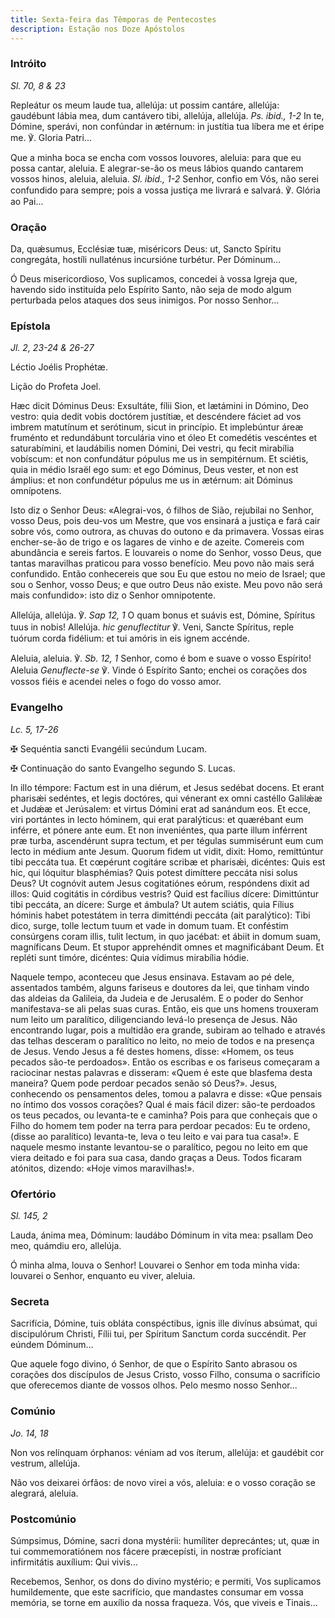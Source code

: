 ```yaml
---
title: Sexta-feira das Têmporas de Pentecostes
description: Estação nos Doze Apóstolos
---
```


### Intróito

<em>Sl. 70, 8 & 23</em>

<div class="side-by-side not-content">

Repleátur os meum laude tua, allelúja: ut possim cantáre, allelúja: gaudébunt lábia mea, dum cantávero tibi, allelúja, allelúja. <em>Ps. ibid., 1-2</em> In te, Dómine, sperávi, non confúndar in ætérnum: in justítia tua líbera me et éripe me. ℣. Gloria Patri...

Que a minha boca se encha com vossos louvores, aleluia: para que eu possa cantar, aleluia. E alegrar-se-ão os meus lábios quando cantarem vossos hinos, aleluia, aleluia. <em>Sl. ibid., 1-2</em> Senhor, confio em Vós, não serei confundido para sempre; pois a vossa justiça me livrará e salvará. ℣. Glória ao Pai...

</div>

### Oração

<div class="side-by-side not-content">

Da, quǽsumus, Ecclésiæ tuæ, miséricors Deus: ut, Sancto Spíritu congregáta, hostíli nullaténus incursióne turbétur. Per Dóminum...

Ó Deus misericordioso, Vos suplicamos, concedei à vossa Igreja que, havendo sido instituída pelo Espírito Santo, não seja de modo algum perturbada pelos ataques dos seus inimigos. Por nosso Senhor...

</div>

### Epístola

<em>Jl. 2, 23-24 & 26-27</em>

<div class="side-by-side not-content">

Léctio Joélis Prophétæ.

Lição do Profeta Joel.

Hæc dicit Dóminus Deus: Exsultáte, fílii Sion, et lætámini in Dómino, Deo vestro: quia dedit vobis doctórem justítiæ, et descéndere fáciet ad vos imbrem matutínum et serótinum, sicut in princípio. Et implebúntur áreæ fruménto et redundábunt torculária vino et óleo Et comedétis vescéntes et saturabímini, et laudábilis nomen Dómini, Dei vestri, qu fecit mirabília vobíscum: et non confundátur pópulus me us in sempitérnum. Et sciétis, quia in médio Israël ego sum: et ego Dóminus, Deus vester, et non est ámplius: et non confundétur pópulus me us in ætérnum: ait Dóminus omnípotens.

Isto diz o Senhor Deus: «Alegrai-vos, ó filhos de Sião, rejubilai no Senhor, vosso Deus, pois deu-vos um Mestre, que vos ensinará a justiça e fará cair sobre vós, como outrora, as chuvas do outono e da primavera. Vossas eiras encher-se-ão de trigo e os lagares de vinho e de azeite. Comereis com abundância e sereis fartos. E louvareis o nome do Senhor, vosso Deus, que tantas maravilhas praticou para vosso benefício. Meu povo não mais será confundido. Então conhecereis que sou Eu que estou no meio de Israel; que sou o Senhor, vosso Deus; e que outro Deus não existe. Meu povo não será mais confundido»: isto diz o Senhor omnipotente.

</div>

<div class="side-by-side not-content">

Allelúja, allelúja. ℣. <em>Sap 12, 1</em> O quam bonus et suávis est, Dómine, Spíritus tuus in nobis! Allelúja. <em>hic genuflectitur</em> ℣. Veni, Sancte Spíritus, reple tuórum corda fidélium: et tui amóris in eis ignem accénde.

Aleluia, aleluia. ℣. <em>Sb. 12, 1</em> Senhor, como é bom e suave o vosso Espírito! Aleluia <em>Genuflecte-se</em> ℣. Vinde ó Espírito Santo; enchei os corações dos vossos fiéis e acendei neles o fogo do vosso amor.

</div>

### Evangelho

<em>Lc. 5, 17-26</em>

<div class="side-by-side not-content">

<span class="cross text-red-500">✠</span> Sequéntia sancti Evangélii secúndum Lucam.

<span class="cross text-red-500">✠</span> Continuação do santo Evangelho segundo S. Lucas.

In illo témpore: Factum est in una diérum, et Jesus sedébat docens. Et erant pharisǽi sedéntes, et legis doctóres, qui vénerant ex omni castéllo Galilǽæ et Judǽæ et Jerúsalem: et virtus Dómini erat ad sanándum eos. Et ecce, viri portántes in lecto hóminem, qui erat paralýticus: et quærébant eum inférre, et pónere ante eum. Et non inveniéntes, qua parte illum inférrent præ turba, ascendérunt supra tectum, et per tégulas summisérunt eum cum lecto in médium ante Jesum. Quorum fidem ut vidit, dixit: Homo, remittúntur tibi peccáta tua. Et cœpérunt cogitáre scribæ et pharisǽi, dicéntes: Quis est hic, qui lóquitur blasphémias? Quis potest dimíttere peccáta nisi solus Deus? Ut cognóvit autem Jesus cogitatiónes eórum, respóndens dixit ad illos: Quid cogitátis in córdibus vestris? Quid est facílius dícere: Dimittúntur tibi peccáta, an dícere: Surge et ámbula? Ut autem sciátis, quia Fílius hóminis habet potestátem in terra dimitténdi peccáta (ait paralýtico): Tibi dico, surge, tolle lectum tuum et vade in domum tuam. Et conféstim consúrgens coram illis, tulit lectum, in quo jacébat: et ábiit in domum suam, magníficans Deum. Et stupor apprehéndit omnes et magnificábant Deum. Et repléti sunt timóre, dicéntes: Quia vídimus mirabília hódie.

Naquele tempo, aconteceu que Jesus ensinava. Estavam ao pé dele, assentados também, alguns fariseus e doutores da lei, que tinham vindo das aldeias da Galileia, da Judeia e de Jerusalém. E o poder do Senhor manifestava-se ali pelas suas curas. Então, eis que uns homens trouxeram num leito um paralítico, diligenciando levá-lo presença de Jesus. Não encontrando lugar, pois a multidão era grande, subiram ao telhado e através das telhas desceram o paralítico no leito, no meio de todos e na presença de Jesus. Vendo Jesus a fé destes homens, disse: «Homem, os teus pecados são-te perdoados». Então os escribas e os fariseus começaram a raciocinar nestas palavras e disseram: «Quem é este que blasfema desta maneira? Quem pode perdoar pecados senão só Deus?». Jesus, conhecendo os pensamentos deles, tomou a palavra e disse: «Que pensais no íntimo dos vossos corações? Qual é mais fácil dizer: são-te perdoados os teus pecados, ou levanta-te e caminha? Pois para que conheçais que o Filho do homem tem poder na terra para perdoar pecados: Eu te ordeno, (disse ao paralítico) levanta-te, leva o teu leito e vai para tua casa!». E naquele mesmo instante levantou-se o paralítico, pegou no leito em que viera deitado e foi para sua casa, dando graças a Deus. Todos ficaram atónitos, dizendo: «Hoje vimos maravilhas!».

</div>

### Ofertório

<em>Sl. 145, 2</em>

<div class="side-by-side not-content">

Lauda, ánima mea, Dóminum: laudábo Dóminum in vita mea: psallam Deo meo, quámdiu ero, allelúja.

Ó minha alma, louva o Senhor! Louvarei o Senhor em toda minha vida: louvarei o Senhor, enquanto eu viver, aleluia.

</div>

### Secreta

<div class="side-by-side not-content">

Sacrifícia, Dómine, tuis obláta conspéctibus, ignis ille divínus absúmat, qui discipulórum Christi, Fílii tui, per Spíritum Sanctum corda succéndit. Per eúndem Dóminum...

Que aquele fogo divino, ó Senhor, de que o Espírito Santo abrasou os corações dos discípulos de Jesus Cristo, vosso Filho, consuma o sacrifício que oferecemos diante de vossos olhos. Pelo mesmo nosso Senhor...

</div>

### Comúnio

<em>Jo. 14, 18</em>

<div class="side-by-side not-content">

Non vos relínquam órphanos: véniam ad vos íterum, allelúja: et gaudébit cor vestrum, allelúja.

Não vos deixarei órfãos: de novo virei a vós, aleluia: e o vosso coração se alegrará, aleluia.

</div>

### Postcomúnio

<div class="side-by-side not-content">

Súmpsimus, Dómine, sacri dona mystérii: humíliter deprecántes; ut, quæ in tui commemoratiónem nos fácere præcepísti, in nostræ profíciant infirmitátis auxílium: Qui vivis...

Recebemos, Senhor, os dons do divino mystério; e permiti, Vos suplicamos humildemente, que este sacrifício, que mandastes consumar em vossa memória, se torne em auxílio da nossa fraqueza. Vós, que viveis e Tinais...

</div>

